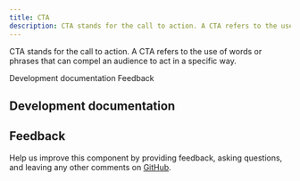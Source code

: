 ```yaml
---
title: CTA
description: CTA stands for the call to action. A CTA refers to the use of words or phrases that can compel an audience to act in a specific way.
---
```



<PageDescription>

CTA stands for the call to action. A CTA refers to the use of words or phrases that can compel an audience to act in a specific way.

</PageDescription>

<AnchorLinks>

<AnchorLink>Development documentation</AnchorLink>
<AnchorLink>Feedback</AnchorLink>

</AnchorLinks>


## Development documentation

<ComponentStatus name="CTA" type="ui" />

## Feedback

Help us improve this component by providing feedback, asking questions, and leaving any other comments on <a href="https://github.com/carbon-design-system/carbon-for-ibm-dotcom" target="_blank">GitHub</a>.
